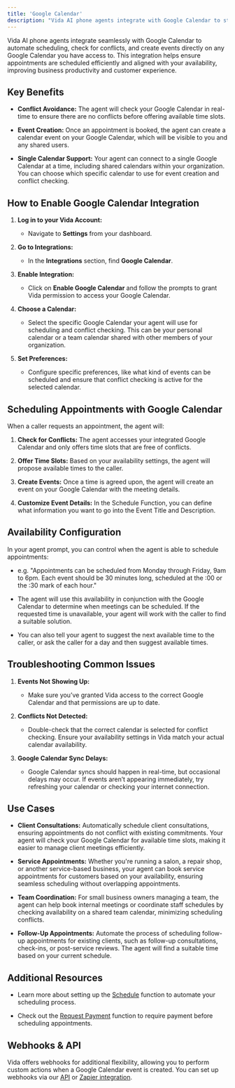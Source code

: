 ```yaml
---
title: 'Google Calendar'
description: "Vida AI phone agents integrate with Google Calendar to streamline scheduling and conflict checking!"
---
```


Vida AI phone agents integrate seamlessly with Google Calendar to automate scheduling, check for conflicts, and create events directly on any Google Calendar you have access to. This integration helps ensure appointments are scheduled efficiently and aligned with your availability, improving business productivity and customer experience.

## Key Benefits

* **Conflict Avoidance:** The agent will check your Google Calendar in real-time to ensure there are no conflicts before offering available time slots.

* **Event Creation:** Once an appointment is booked, the agent can create a calendar event on your Google Calendar, which will be visible to you and any shared users.

* **Single Calendar Support:** Your agent can connect to a single Google Calendar at a time, including shared calendars within your organization. You can choose which specific calendar to use for event creation and conflict checking.

## How to Enable Google Calendar Integration

1. **Log in to your Vida Account:**

   * Navigate to **Settings** from your dashboard.

2. **Go to Integrations:**

   * In the **Integrations** section, find **Google Calendar**.

3. **Enable Integration:**

   * Click on **Enable Google Calendar** and follow the prompts to grant Vida permission to access your Google Calendar.

4. **Choose a Calendar:**

   * Select the specific Google Calendar your agent will use for scheduling and conflict checking. This can be your personal calendar or a team calendar shared with other members of your organization.

5. **Set Preferences:**

   * Configure specific preferences, like what kind of events can be scheduled and ensure that conflict checking is active for the selected calendar.

## Scheduling Appointments with Google Calendar

When a caller requests an appointment, the agent will:

1. **Check for Conflicts:** The agent accesses your integrated Google Calendar and only offers time slots that are free of conflicts.

2. **Offer Time Slots:** Based on your availability settings, the agent will propose available times to the caller.

3. **Create Events:** Once a time is agreed upon, the agent will create an event on your Google Calendar with the meeting details.

4. **Customize Event Details:** In the Schedule Function, you can define what information you want to go into the Event Title and Description.

## Availability Configuration

In your agent prompt, you can control when the agent is able to schedule appointments:

* e.g. "Appointments can be scheduled from Monday through Friday, 9am to 6pm.  Each event should be 30 minutes long, scheduled at the :00 or the :30 mark of each hour."

* The agent will use this availability in conjunction with the Google Calendar to determine when meetings can be scheduled.  If the requested time is unavailable, your agent will work with the caller to find a suitable solution.

* You can also tell your agent to suggest the next available time to the caller, or ask the caller for a day and then suggest available times.

## Troubleshooting Common Issues

1. **Events Not Showing Up:**

   * Make sure you’ve granted Vida access to the correct Google Calendar and that permissions are up to date.

2. **Conflicts Not Detected:**

   * Double-check that the correct calendar is selected for conflict checking. Ensure your availability settings in Vida match your actual calendar availability.

3. **Google Calendar Sync Delays:**

   * Google Calendar syncs should happen in real-time, but occasional delays may occur. If events aren’t appearing immediately, try refreshing your calendar or checking your internet connection.

## Use Cases

* **Client Consultations:** Automatically schedule client consultations, ensuring appointments do not conflict with existing commitments. Your agent will check your Google Calendar for available time slots, making it easier to manage client meetings efficiently.

* **Service Appointments:** Whether you're running a salon, a repair shop, or another service-based business, your agent can book service appointments for customers based on your availability, ensuring seamless scheduling without overlapping appointments.

* **Team Coordination:** For small business owners managing a team, the agent can help book internal meetings or coordinate staff schedules by checking availability on a shared team calendar, minimizing scheduling conflicts.

* **Follow-Up Appointments:** Automate the process of scheduling follow-up appointments for existing clients, such as follow-up consultations, check-ins, or post-service reviews. The agent will find a suitable time based on your current schedule.

## Additional Resources

* Learn more about setting up the [Schedule](/functions/schedule) function to automate your scheduling process.

* Check out the [Request Payment](/functions/payments) function to require payment before scheduling appointments.

## Webhooks & API

Vida offers webhooks for additional flexibility, allowing you to perform custom actions when a Google Calendar event is created. You can set up webhooks via our [API](/api-reference/webhooks/list-webhooks) or [Zapier integration](/integrations/zapier).